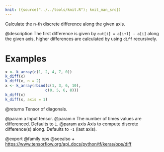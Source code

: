 ```yaml
---
knit: ({source("../../tools/knit.R"); knit_man_src})
---
```

Calculate the n-th discrete difference along the given axis.

@description
The first difference is given by `out[i] = a[i+1] - a[i]` along
the given axis, higher differences are calculated by using `diff`
recursively.

# Examples
```r
x <- k_array(c(1, 2, 4, 7, 0))
k_diff(x)
k_diff(x, n = 2)
x <- k_array(rbind(c(1, 3, 6, 10), 
                  c(0, 5, 6, 8)))
k_diff(x)
k_diff(x, axis = 1)
```

@returns
Tensor of diagonals.

@param a Input tensor.
@param n The number of times values are differenced. Defaults to `1`.
@param axis Axis to compute discrete difference(s) along.
    Defaults to `-1` (last axis).

@export
@family ops
@seealso
+ <https://www.tensorflow.org/api_docs/python/tf/keras/ops/diff>
